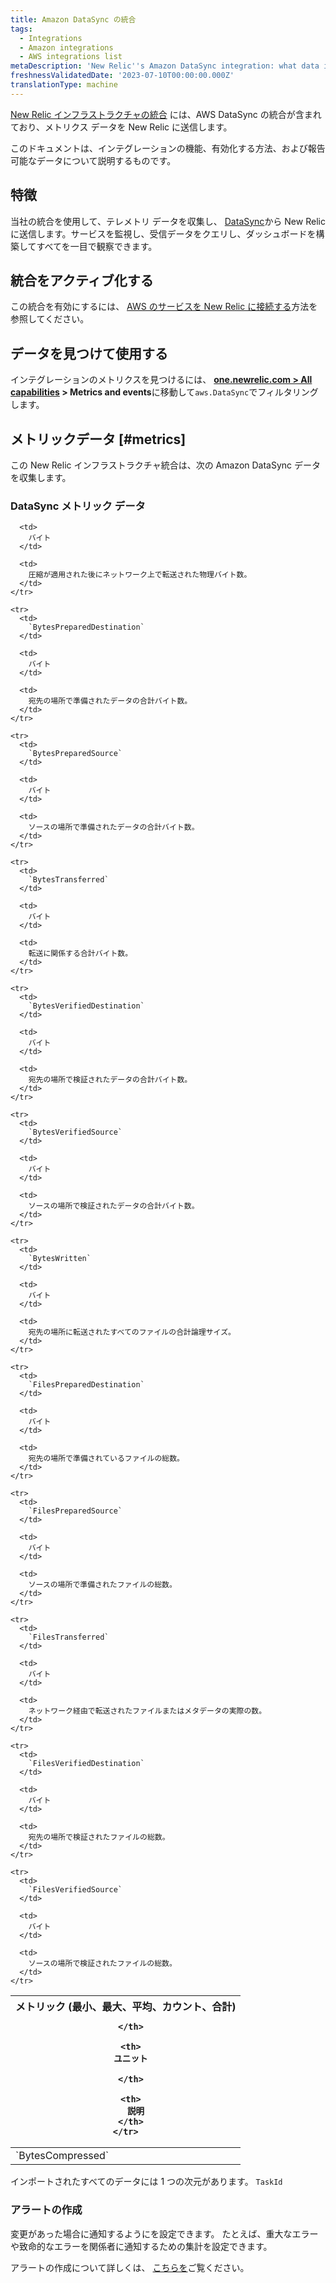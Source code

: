 ```yaml
---
title: Amazon DataSync の統合
tags:
  - Integrations
  - Amazon integrations
  - AWS integrations list
metaDescription: 'New Relic''s Amazon DataSync integration: what data it reports and how to enable it.'
freshnessValidatedDate: '2023-07-10T00:00:00.000Z'
translationType: machine
---
```


[New Relic インフラストラクチャの統合](/docs/infrastructure/integrations-getting-started/getting-started/introduction-infrastructure-integrations) には、AWS DataSync の統合が含まれており、メトリクス データを New Relic に送信します。

このドキュメントは、インテグレーションの機能、有効化する方法、および報告可能なデータについて説明するものです。

## 特徴

当社の統合を使用して、テレメトリ データを収集し、 [DataSync](https://aws.amazon.com/datasync/)から New Relic に送信します。サービスを監視し、受信データをクエリし、ダッシュボードを構築してすべてを一目で観察できます。

## 統合をアクティブ化する

この統合を有効にするには、 [AWS のサービスを New Relic に接続する](/docs/infrastructure/amazon-integrations/connect/aws-metric-stream-setup/)方法を参照してください。

## データを見つけて使用する

インテグレーションのメトリクスを見つけるには、 <DNT>**[one.newrelic.com > All capabilities](https://one.newrelic.com/all-capabilities) > Metrics and events**</DNT>に移動して`aws.DataSync`でフィルタリングします。

## メトリックデータ [#metrics]

この New Relic インフラストラクチャ統合は、次の Amazon DataSync データを収集します。

### DataSync メトリック データ

<table>
  <thead>
    <tr>
      <th style={{ width: "200px" }}>
        メトリック (最小、最大、平均、カウント、合計)  

      </th>

      <th>
        ユニット  

      </th>

      <th>
        説明
      </th>
    </tr>
  </thead>

  <tbody>
    <tr>
      <td>
        `BytesCompressed`
      </td>

      <td>
        バイト
      </td>

      <td>
        圧縮が適用された後にネットワーク上で転送された物理バイト数。
      </td>
    </tr>

    <tr>
      <td>
        `BytesPreparedDestination`
      </td>

      <td>
        バイト
      </td>

      <td>
        宛先の場所で準備されたデータの合計バイト数。
      </td>
    </tr>

    <tr>
      <td>
        `BytesPreparedSource`
      </td>

      <td>
        バイト
      </td>

      <td>
        ソースの場所で準備されたデータの合計バイト数。
      </td>
    </tr>

    <tr>
      <td>
        `BytesTransferred`
      </td>

      <td>
        バイト
      </td>

      <td>
        転送に関係する合計バイト数。
      </td>
    </tr>

    <tr>
      <td>
        `BytesVerifiedDestination`
      </td>

      <td>
        バイト
      </td>

      <td>
        宛先の場所で検証されたデータの合計バイト数。
      </td>
    </tr>

    <tr>
      <td>
        `BytesVerifiedSource`
      </td>

      <td>
        バイト
      </td>

      <td>
        ソースの場所で検証されたデータの合計バイト数。
      </td>
    </tr>

    <tr>
      <td>
        `BytesWritten`
      </td>

      <td>
        バイト
      </td>

      <td>
        宛先の場所に転送されたすべてのファイルの合計論理サイズ。
      </td>
    </tr>

    <tr>
      <td>
        `FilesPreparedDestination`
      </td>

      <td>
        バイト
      </td>

      <td>
        宛先の場所で準備されているファイルの総数。
      </td>
    </tr>

    <tr>
      <td>
        `FilesPreparedSource`
      </td>

      <td>
        バイト
      </td>

      <td>
        ソースの場所で準備されたファイルの総数。
      </td>
    </tr>

    <tr>
      <td>
        `FilesTransferred`
      </td>

      <td>
        バイト
      </td>

      <td>
        ネットワーク経由で転送されたファイルまたはメタデータの実際の数。
      </td>
    </tr>

    <tr>
      <td>
        `FilesVerifiedDestination`
      </td>

      <td>
        バイト
      </td>

      <td>
        宛先の場所で検証されたファイルの総数。
      </td>
    </tr>

    <tr>
      <td>
        `FilesVerifiedSource`
      </td>

      <td>
        バイト
      </td>

      <td>
        ソースの場所で検証されたファイルの総数。
      </td>
    </tr>
  </tbody>
</table>

インポートされたすべてのデータには 1 つの次元があります。 `TaskId`

### アラートの作成

変更があった場合に通知するように<InlinePopover type="alerts"/>を設定できます。 たとえば、重大なエラーや致命的なエラーを関係者に通知するための集計を設定できます。

アラートの作成について詳しくは、 [こちらを](/docs/alerts-applied-intelligence/new-relic-alerts/get-started/your-first-nrql-condition/)ご覧ください。